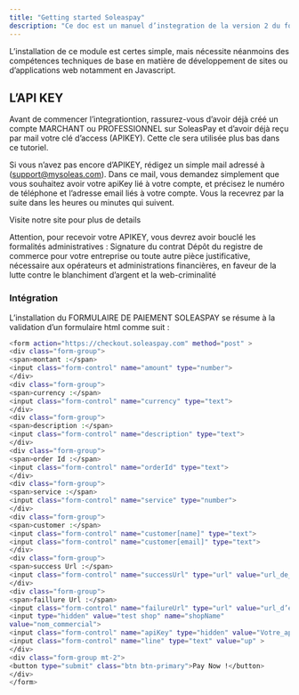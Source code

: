 ```yaml
---
title: "Getting started Soleaspay"
description: "Ce doc est un manuel d’instegration de la version 2 du formulaire de paiement en ligne de SOLEASPAY dans un site de e-commerce, une page de vente, une application web/mobile ou meme une application desktop. Ce module permettra à vos clients de payer vos articles ou vos services directement en ligne via toutes les methodes de paiements disponible sur SoleasPay."
---
```


<Note>
  L’installation de ce module est certes simple, mais nécessite néanmoins des compétences
  techniques de base en matière de développement de sites ou d’applications web notamment en
  Javascript.
</Note>

## L’API KEY

Avant de commencer l’integrationtion, rassurez-vous d’avoir déjà créé un compte MARCHANT ou PROFESSIONNEL sur SoleasPay et d’avoir déjà reçu par mail votre clé d’access (APIKEY). Cette cle sera utilisée plus bas dans ce tutoriel.

Si vous n’avez pas encore d’APIKEY, rédigez un simple mail adressé à ([support@mysoleas.com](mailto:support@mysoleas.com)).
Dans ce mail, vous demandez simplement que vous souhaitez avoir votre apiKey lié à votre compte, et
précisez le numéro de téléphone et l’adresse email liés à votre compte. Vous la recevrez par la suite
dans les heures ou minutes qui suivent.

<Card title="SOLEASPAY" icon="globe" href="https://soleaspay.com">
  Visite notre site pour plus de details
</Card>

Attention, pour recevoir votre APIKEY, vous devrez avoir bouclé les formalités administratives :
Signature du contrat
Dépôt du registre de commerce pour votre entreprise ou toute autre pièce justificative,
nécessaire aux opérateurs et administrations financières, en faveur de la lutte contre le
blanchiment d’argent et la web-criminalité

### Intégration

L’installation du FORMULAIRE DE PAIEMENT SOLEASPAY se résume à la validation d’un
formulaire html comme suit :

```bash
<form action="https://checkout.soleaspay.com" method="post" >
<div class="form-group">
<span>montant :</span>
<input class="form-control" name="amount" type="number">
</div>
<div class="form-group">
<span>currency :</span>
<input class="form-control" name="currency" type="text">
</div>
<div class="form-group">
<span>description :</span>
<input class="form-control" name="description" type="text">
</div>
<div class="form-group">
<span>order Id :</span>
<input class="form-control" name="orderId" type="text">
</div>
<div class="form-group">
<span>service :</span>
<input class="form-control" name="service" type="number">
</div>
<div class="form-group">
<span>customer :</span>
<input class="form-control" name="customer[name]" type="text">
<input class="form-control" name="customer[email]" type="text">
</div>
<div class="form-group">
<span>success Url :</span>
<input class="form-control" name="successUrl" type="url" value="url_de_success">
</div>
<div class="form-group">
<span>faillure Url :</span>
<input class="form-control" name="failureUrl" type="url" value="url_d’echec" >
<input type="hidden" value="test shop" name="shopName"
value="nom_commercial">
<input class="form-control" name="apiKey" type="hidden" value="Votre_apikey">
<input class="form-control" name="line" type="text" value="up" >
</div>
<div class="form-group mt-2">
<button type="submit" class="btn btn-primary">Pay Now !</button>
</div>
</form>


```